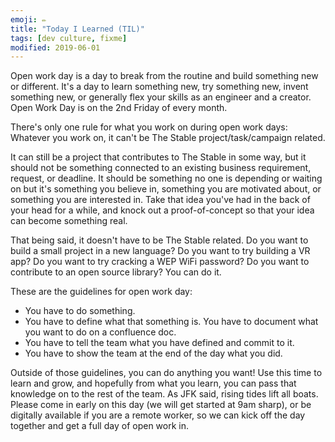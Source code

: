 ```yaml
---
emoji: ✏️
title: "Today I Learned (TIL)"
tags: [dev culture, fixme]
modified: 2019-06-01
---
```


Open work day is a day to break from the routine and build something new or different. It's a day to learn something new, try something new, invent something new, or generally flex your skills as an engineer and a creator. Open Work Day is on the 2nd Friday of every month.

There's only one rule for what you work on during open work days: Whatever you work on, it can't be The Stable project/task/campaign related.

It can still be a project that contributes to The Stable in some way, but it should not be something connected to an existing business requirement, request, or deadline. It should be something no one is depending or waiting on but it's something you believe in, something you are motivated about, or something you are interested in. Take that idea you've had in the back of your head for a while, and knock out a proof-of-concept so that your idea can become something real.

That being said, it doesn't have to be The Stable related. Do you want to build a small project in a new language? Do you want to try building a VR app? Do you want to try cracking a WEP WiFi password? Do you want to contribute to an open source library? You can do it.

These are the guidelines for open work day:

- You have to do something.
- You have to define what that something is. You have to document what you want to do on a confluence doc.
- You have to tell the team what you have defined and commit to it.
- You have to show the team at the end of the day what you did.

Outside of those guidelines, you can do anything you want! Use this time to learn and grow, and hopefully from what you learn, you can pass that knowledge on to the rest of the team. As JFK said, rising tides lift all boats. Please come in early on this day (we will get started at 9am sharp), or be digitally available if you are a remote worker, so we can kick off the day together and get a full day of open work in.